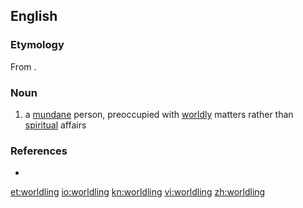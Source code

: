 ==English==

===Etymology===
From {{suffix|world|ling}}.

===Noun===
{{en-noun}}

# a [[mundane]] person, preoccupied with [[worldly]] matters rather than [[spiritual]] affairs

===References===
* {{R:Webster NCD 1967}}

[[et:worldling]]
[[io:worldling]]
[[kn:worldling]]
[[vi:worldling]]
[[zh:worldling]]